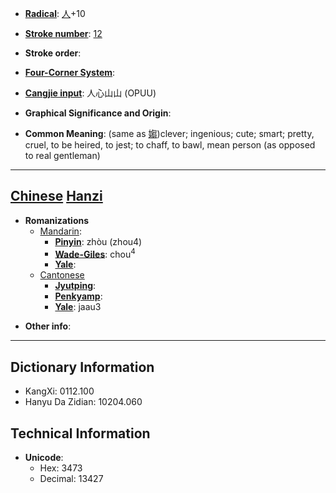 * '''[[Wiktionary:Chinese radical index| Radical]]''': [[Wiktionary:Chinese radical index 人|人]]+10

* '''[[Wiktionary:Chinese total strokes index|Stroke number]]''': [[Wiktionary:Chinese total strokes index 12|12]]

* '''Stroke order''': 

* '''[[Wiktionary:Chinese four corner index|Four-Corner System]]''': 

* '''[[Wiktionary:Chinese Cangjie index|Cangjie input]]''': 人心山山 (OPUU)

* '''Graphical Significance and Origin''': 

* '''Common Meaning''': (same as [[媰]])clever; ingenious; cute; smart; pretty, cruel, to be heired, to jest; to chaff, to bawl, mean person (as opposed to real gentleman)

----

== [[Chinese]] [[Hanzi]] ==

* '''Romanizations'''
** [[Mandarin]]:
*** '''[[Pinyin]]''': zhòu (zhou4)
*** '''[[Wade-Giles]]''': chou<sup>4</sup>
*** '''[[Yale]]''': 
**[[Cantonese]]
***'''[[Jyutping]]''':
***'''[[Penkyamp]]''': 
***'''[[Yale]]''': jaau3

* '''Other info''': 

----

== Dictionary Information ==

* KangXi: 0112.100
* Hanyu Da Zidian: 10204.060

== Technical Information ==

* '''Unicode''':
** Hex: 3473
** Decimal: 13427